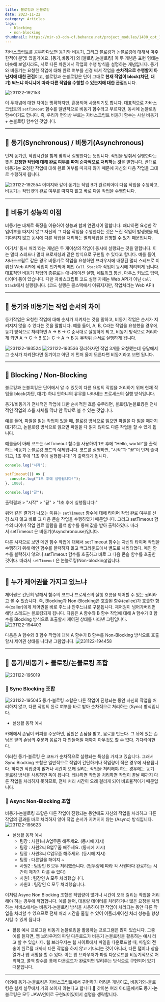 ```yaml
---
title: 블로킹과 논블로킹
date: 2023-11-22
category: Articles
tags:
  - blocking
  - non-blocking
thumbnail: https://mir-s3-cdn-cf.behance.net/project_modules/1400_opt_1/e5c3f9181873831.6524292414f51.png
---
```


자바스크립트를 공부하다보면 동기와 비동기, 그리고 블로킹과 논블로킹에 대해서 마주한적이 분명! 있을거예요.
[동기,비동기] 와 [블로킹,논블로킹] 이 두 개념은 표현 형태는 비슷해 보일지라도, 서로 다른 차원에서 작업의 수행 방식을 설명하는 개념입니다. 동기와 비동기는 요청한 작업에 대해 완료 여부를 신경 써서 작업을 **순차적으로 수행할지 아닌지에 대한 관점**이고, 블로킹과 논블로킹은 단어 그대로 **현재 작업이 block(차단, 대기) 되느냐 아니냐에 따라 다른 작업을 수행할 수 있는지에 대한 관점**입니다.

![231122-192153](/posts/Blocking-and-NonBlocking/231122-192153.png)

이 두개념에 대한 차이는 명확하지만, 혼용되어 사용되기도 합니다. 대표적으로 자바스크립트의 `setTimeout` 함수를 일반적으로 비동기 함수라고 부르지만, 동시에 논블로킹 함수이기도 합니다. 즉, 우리가 편의상 부르는 자바스크립트 비동기 함수는 사실 비동기 + 논블로킹 함수인 것입니다. 

---

## 📌 동기(Synchronous) / 비동기(Asynchronous)
먼저 동기란, 작업시간을 함께 맞춰서 실행한다는 뜻입니다. 작업을 맞춰서 실행한다는 뜻은 **요청한 작업에 대해 완료 여부를 따져 순차적으로 처리하는 것**을 말합니다. 반대로 비동기는 요청한 작업에 대해 완료 여부를 따지지 않기 때문에 자신의 다음 작업을 그대로 수행하게 됩니다.

![231122-192554](/posts/Blocking-and-NonBlocking/231122-192554.png)
이미지와 같이 동기는 작업 B가 완료되어야 다음 작업을 수행하고, 비동기는 작업 B의 완료 여부를 따지지 않고 바로 다음 작업을 수행합니다.

---

## 📌 비동기 성능의 이점
비동기는 대체로 특징을 이용하여 성능과 함께 연관지어 말합니다. 왜냐하면 요청한 작업여부를 따지지 않고 자신의 그 다음 작업을 수행한다는 것은 느린 작업이 발생했을 때, 기다리지 않고 동시에 다른 작업을 처리하는 멀티작업을 진행할 수 있기 때문입니다.

여기서 '동시 처리'라는 개념은 두 개이상의 작업이 동시에 실행되는 것을 말합니다. 이는 멀티 스레드나 멀티 프로세싱과 같은 방식으로 구현될 수 있다고 합니다. 예를 들어, 자바스크립트 같은 경우 비동기로 작업을 요청하면 브라우저에 내장된 멀티 스레드로 이뤄진 Web API에 작업이 인가되어 메인 `Call Stack`과 작업이 동시에 처리되게 됩니다. 
대표적인 비동기 작업의 종류로는 애니메이션 실행, 네트워크 통신, 마우스 키보드 입력, 타이머 등이 있습니다.
다만 자바스크립트 코드 실행 자체는 Web API가 아닌 `Call Stack`에서 실행됩니다.
(코드 실행은 콜스택에서 이뤄지지만, 작업처리는 Web API)

---

## 📌 동기와 비동기는 작업 순서의 차이
동기작업은 요청한 작업에 대해 순서가 지켜지는 것을 말하고, 비동기 작업은 순서가 지켜지지 않을 수 있다는 것을 말합니다.
예를 들어, A, B, C라는 작업을 요청했을 경우에, 동기 방식으로 처리하면 A -> B -> C 순서대로 실행하게 되고, 비동기 방식으로 처리하게 되면 A -> C -> B 또는 C -> A -> B 등 무작위 순서로 실행하게 됩니다.

![231122-193524](/posts/Blocking-and-NonBlocking/231122-193524.png)
![231122-193536](/posts/Blocking-and-NonBlocking/231122-193536.png)
정리하자면 작업 3개를 요청했는데 응답에서 그 순서가 지켜진다면 동기이고 어떤 게 먼저 올지 모른다면 비동기라고 보면 됩니다.

---

## 📌 Blocking / Non-Blocking
블로킹과 논블록킹은 단어에서 알 수 있듯이 다른 요청의 작업을 처리하기 위해 현재 작업을 block(차단, 대기) 하냐 안하냐의 유무를 나타내는 프로세스의 실행 방식입니다.

동기/비동기가 전체적인 작업에 대한 순차적인 흐름 유무라면, 블로킹/논블로킹은 전체적인 작업의 흐름 자체를 막냐 안 막냐로 볼 수 있는 것입니다.

예를 들어, 파일을 읽는 작업이 있을 때, 블로킹 방식으로 읽으면 파일을 다 읽을 때까지 대기하고, 논블로킹 방식으로 읽으면 파일을 다 읽지 않아도 다른 작업을 할 수 있게 됩니다.


예를들어 아래 코드는 setTimeout 함수를 사용하여 1초 후에 "Hello, world!"를 출력하는 비동기 논블로킹 코드의 예제입니다. 코드를 실행하면, "시작"과 "끝"이 먼저 출력되고, 1초 후에 "1초 후에 실행됩니다!"가 출력되게 됩니다.
```js
console.log("시작");

setTimeout(() => {
  console.log("1초 후에 실행됩니다!");
}, 1000);

console.log("끝");
```
출력결과 > "시작" > "끝" > "1초 후에 실행됩니다!"

위와 같은 결과가 나오는 이유는 `setTimeout` 함수에 대해 타이머 작업 완료 여부를 신경 쓰지 않고 바로 그 다음 콘솔 작업을 수행하였기 때문입니다. 그리고 setTimeout 함수의 타이머 작업 완료 알람을 콜백 함수를 통해 값을 받아 출력하였다. 따라서 setTimeout 은 비동기(Asynchronouse)입니다.

다른 시각으로 보면 메인 함수 작업에 대해서 setTimeout 함수는 자신의 타이머 작업을 수행하기 위해 메인 함수를 블락하지 않고 백그라운드에서 별도로 처리되었다. 메인 함수를 블락하지 않으니 setTimeout 함수를 호출하고 바로 그 다음 콘솔 함수를 호출한 것이다. 따라서 `setTimeout` 은 논블로킹(Non-blocking)입니다.

---

## 📌 누가 제어권을 가지고 있느냐
제어권은 간단히 말해서 함수의 코드나 프로세스의 실행 흐름을 제어할 수 있는 권리라고 볼 수 있습니다. 즉, Blocking과 Non-Blocking은 호출된 함수(callee)가 호출한 함수(caller)에게 제어권을 바로 주느냐 안주느냐로 구분됩니다. 제어권이 넘어가버리면 해당 스레드는 블로킹되게 됩니다.
다음은 A 함수와 B 함수 작업에 대해 A 함수가 B 함수를 Blocking 방식으로 호출할시 제어권 상태를 나타낸 그림입니다.
![231122-194403](/posts/Blocking-and-NonBlocking/231122-194403.png)


다음은 A 함수와 B 함수 작업에 대해 A 함수가 B 함수를 Non-Blocking 방식으로 호출할시 제어권 상태를 나타낸 그림입니다.
![231122-194458](/posts/Blocking-and-NonBlocking/231122-194458.png)

---
## 📌 동기/비동기 + 블로킹/논블로킹 조합
![231122-195019](/posts/Blocking-and-NonBlocking/231122-195019.png)
<br/>

### 🧐 Sync Blocking 조합
![231122-195045](/posts/Blocking-and-NonBlocking/231122-195045.png)
동기-블로킹 조합은 다른 작업이 진행되는 동안 자신의 작업을 처리하지 않고,  다른 작업의 완료 여부를 바로 받아 순차적으로 처리하는 (Sync) 방식입니다.

- 실생활 동작 예시

카페에서 손님이 커피를 주문하면, 점원은 손님을 받고, 음료를 만든다.
그 뒤에 있는 손님은 앞의 손님의 주문과 음료가 다 만들어질 때까지 아무것도 할 수 없다. 기다려야한다.

이러한 동기-블로킹 은 코드가 순차적으로 실행되는 특성을 가지고 있습니다. 그래서 Sync Blocking 조합은 일반적으로 작업이 간단하거나 작업량이 적은 경우에 사용됩니다. 하지만 작업량이 많거나 시간이 오래 걸리는 작업을 처리해야 하는 경우에는 동기-블로킹 방식을 사용하면 독이 됩니다. 왜냐하면 작업을 처리하면 작업이 끝날 때까지 다른 작업을 처리하지 못하므로, 전체 처리 시간이 오래 걸리게 되어 비효율적이기 때문입니다.


### 🧐 Async Non-Blocking 조합
비동기-논블로킹 조합은 다른 작업이 진행되는 동안에도 자신의 작업을 처리하고 다른 작업의 결과를 바로 처리하지 않아 작업 순서가 지켜지지 않는 (Async) 방식입니다.
![231122-195623](/posts/Blocking-and-NonBlocking/231122-195623.png)

- 실생활 동작 예시
  - 팀장 : 사원1씨 A업무좀 해주세요. (동시에 지시)
  - 팀장 : 사원2씨 B업무좀 해주세요. (동시에 지시)
  - 팀장 : 사원3씨 C업무좀 해주세요. (동시에 지시)
  - 팀장 : 다른일을 해야지 ~
  - 사원2 : 팀장인 B 모두 처리했습니다. (업무량에 따라 각 사원마다 완료하는 시간이 제각기 다를 수 있다)
  - 사원1 : 팀장인 A 모두 처리했습니다.
  - 사원3 : 팀장인 C 모두 처리했습니다.
  
이처럼 Async Non Blocking 조합은 작업량이 많거나 시간이 오래 걸리는 작업을 처리해야 하는 경우에 적합합니다. 예를 들어, 대용량 데이터를 처리하거나 많은 요청을 처리하는 서비스에서는 비동기-논블로킹 방식을 사용하여 한 작업이 처리되는 동안 다른 작업을 처리할 수 있으므로 전체 처리 시간을 줄일 수 있어 어플리케이션 처리 성능을 향상시킬 수 있게 됩니다.

- 활용 예시 프로그램
비동기 논블로킹을 활용하는 프로그램은 많이 있습니다. 그중 예를 들자면, 웹 브라우저의 파일 다운로드가 비동기 논블로킹을 활용하는 예시 라고 할 수 있습니다. 웹 브라우저는 웹 사이트에서 파일을 다운로드할 때, 파일의 전송이 완료될 때까지 다른 작업을 하지 않고 기다리는 것이 아니라, 다른 탭이나 창을 열거나 웹 서핑을 할 수 있다. 이는 웹 브라우저가 파일 다운로드를 비동기적으로 처리하고, 콜백 함수를 통해 다운로드가 완료되면 알려주는 방식으로 구현되어 있기 때문입니다.

---
이외에 동기-논블로킹은 자바스크립트에서 구현하기 어려운 개념이고, 비동기와-블로킹은 실제 실무에서 거의 쓰이지 않는다고 합니다.🥲 찾아본 여러 아티클에서도 동기-논블로킹은 모두 JAVA언어로 구현되어있어서 설명을 생략합니다.
